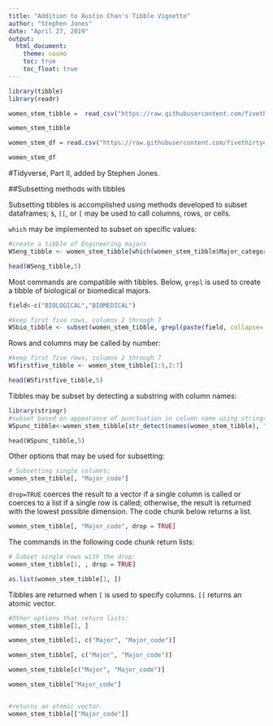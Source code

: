 ---
title: "Addition to Austin Chan's Tibble Vignette"
author: "Stephen Jones"
date: "April 27, 2019"
output: 
  html_document:
    theme: cosmo
    toc: true
    toc_float: true
---

```{r}
library(tibble)
library(readr)

women_stem_tibble =  read_csv("https://raw.githubusercontent.com/fivethirtyeight/data/master/college-majors/women-stem.csv")

women_stem_tibble
```

```{r}
women_stem_df = read.csv("https://raw.githubusercontent.com/fivethirtyeight/data/master/college-majors/women-stem.csv")

women_stem_df
```


#Tidyverse, Part II, added by Stephen Jones.  

##Subsetting methods with tibbles  

Subsetting tibbles is accomplished using methods developed to subset dataframes; `$`, `[[`, or `[` may be used to call columns, rows, or cells.  

`which` may be implemented to subset on specific values:  

```{r message=FALSE,warning=FALSE}

#create a tibble of Engineering majors
WSeng_tibble <- women_stem_tibble[which(women_stem_tibble$Major_category == "Engineering"),] 

head(WSeng_tibble,5)

```  

Most commands are compatible with tibbles. Below, `grepl` is used to create a tibble of biological or biomedical majors.  


```{r message=FALSE,warning=FALSE}

field<-c("BIOLOGICAL","BIOMEDICAL")

#keep first five rows, columns 2 through 7
WSbio_tibble <- subset(women_stem_tibble, grepl(paste(field, collapse= "|"), women_stem_tibble$Major))


```

Rows and columns may be called by number:  

```{r message=FALSE,warning=FALSE}

#keep first five rows, columns 2 through 7
WSfirstfive_tibble <- women_stem_tibble[1:5,2:7] 

head(WSfirstfive_tibble,5)

```

Tibbles may be subset by detecting a substring with column names:  


```{r message=FALSE,warning=FALSE}

library(stringr)
#subset based on appearance of punctuation in column name using stringr
WSpunc_tibble<-women_stem_tibble[str_detect(names(women_stem_tibble), "[[:punct:]]")]

head(WSpunc_tibble,5)

```
Other options that may be used for subsetting:  

```{r message=TRUE,warning=TRUE}

# Subsetting single columns:
women_stem_tibble[, "Major_code"]
```

`drop=TRUE` coerces the result to a vector if a single column is called or coerces to a list if a single row is called; otherwise, the result is returned with the lowest possible dimension. The code chunk below returns a list.  


```{r message=TRUE,warning=TRUE}
women_stem_tibble[, "Major_code", drop = TRUE]

```

The commands in the following code chunk return lists:

```{r message=FALSE,warning=FALSE}
# Subset single rows with the drop:
women_stem_tibble[1, , drop = TRUE]

as.list(women_stem_tibble[1, ])

```

Tibbles are returned when `[` is used to specify columns. `[[` returns an atomic vector.  


```{r message=FALSE,warning=FALSE}
#Other options that return lists:
women_stem_tibble[1, ]

women_stem_tibble[1, c("Major", "Major_code")]

women_stem_tibble[, c("Major", "Major_code")]

women_stem_tibble[c("Major", "Major_code")]

women_stem_tibble["Major_code"]


#returns an atomic vector.
women_stem_tibble[["Major_code"]]


```





